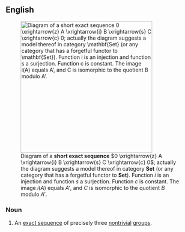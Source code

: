 ==English==
{{wikipedia}}
[[Image:Short Exact Sequence.svg|thumb|right|350px|Diagram of a '''short exact sequence''' <math>0 \xrightarrow{z} A \xrightarrow{i} B \xrightarrow{s} C \xrightarrow{c} 0</math>; actually the diagram suggests a model thereof in category <math>\mathbf{Set}</math> (or any category that has a forgetful functor to <math>\mathbf{Set}</math>). Function ''i'' is an injection and function ''s'' a surjection. Function ''c'' is constant. The image <math>i(A)</math> equals ''A’'', and ''C'' is isomorphic to the quotient ''B'' modulo ''A’''.]]

===Noun===
{{en-noun|head=[[short]] [[exact sequence]]|s}}
# {{lb|en|algebra}} An [[exact sequence]] of precisely three [[nontrivial]] [[group]]s.